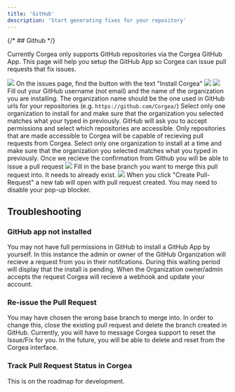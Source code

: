 ```yaml
---
title: 'GitHub'
description: 'Start generating fixes for your repository'
---
```


{/* ## Github */}
<p>
Currently Corgea only supports GitHub repositories via the Corgea GitHub App.
This page will help you setup the GitHub App so Corgea can issue pull requests
that fix issues.
</p>
<Steps>
  <Step title="Start by viewing an issue">
    <Frame>
      <img src="/images/install-gh-on-issue.png" style={{ borderRadius: '0.5rem' }} />
    </Frame>
    On the issues page, find the button with the text "Install Corgea"
    <Frame>
      <img src="/images/install-github.png" style={{ borderRadius: '0.5rem' }} />
    </Frame>
  </Step>
 <Step title="Fill-in details">
    <Frame>
      <img src="/images/github-form.png" style={{ borderRadius: '0.5rem' }} />
    </Frame>
    Fill out your GitHub username (not email) and the name of the organization you
    are installing. The organization name should be the one used in GitHub urls
    for your repositories (e.g. <code>https://github.com/Corgea/</code>)
  </Step>
  <Step title="Continue setup in Github">
    Select only one organization to install for and make sure that the organization
    you selected matches what your typed in previously. GitHub will ask you to accept
    permissions and select which repositories are accessible. Only repositories
    that are made accessible to Corgea will be capable of recieving pull requests
    from Corgea.
  </Step>
  <Step title="Back to Corgea">
    Select only one organization to install at a time and make sure that the organization
    you selected matches what you typed in previously. Once we recieve the confirmation
    from Github you will be able to issue a pull request
    <Frame>
      <img src="/images/github-form.png" style={{ borderRadius: '0.5rem' }} />
    </Frame>
    Fill in the base branch you want to merge this pull request into. It needs to
    already exist.
    <Frame>
      <img src="/images/create-gh-pull-request.png" style={{ borderRadius: '0.5rem' }} />
    </Frame>
    When you click "Create Pull-Request" a new tab will open with pull request created.
    You may need to disable your pop-up blocker.
  </Step>

</Steps>

## Troubleshooting

### GitHub app not installed
You may not have full permissions in GitHub to install a GitHub App by yourself.
In this instance the admin or owner of the GitHub Organization will recieve a
request from you in their notifcations. During this waiting period will display
that the install is pending. When the Organization owner/admin accepts the
request Corgea will recieve a webhook and update your account.

### Re-issue the Pull Request
You may have chosen the wrong base branch to merge into. In order to change this,
close the existing pull request and delete the branch created in GitHub. Currently,
you will have to message Corgea support to reset the Issue/Fix for you. In the future,
you will be able to delete and reset from the Corgea interface.

### Track Pull Request Status in Corgea
This is on the roadmap for development.
